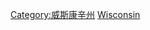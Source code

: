 {{commonscat|Transportation in Wisconsin}}

[[Category:威斯康辛州|Category:威斯康辛州]]
[[Category:美國各州交通|Wisconsin]]